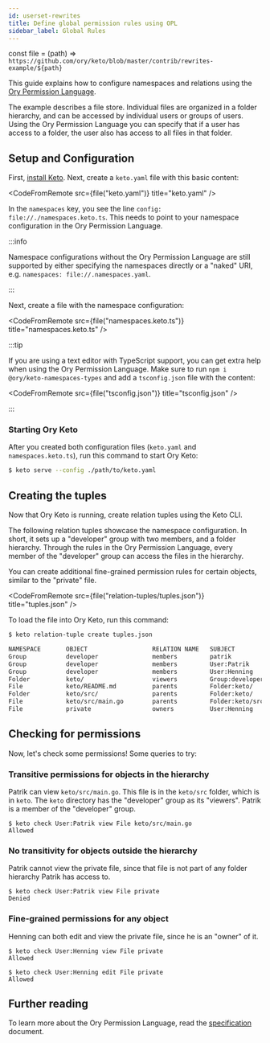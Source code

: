```yaml
---
id: userset-rewrites
title: Define global permission rules using OPL
sidebar_label: Global Rules
---
```


const file = (path) => `https://github.com/ory/keto/blob/master/contrib/rewrites-example/${path}`

This guide explains how to configure namespaces and relations using the
[Ory Permission Language](../reference/ory-permission-language).

The example describes a file store. Individual files are organized in a folder hierarchy, and can be accessed by individual users
or groups of users. Using the Ory Permission Language you can specify that if a user has access to a folder, the user also has
access to all files in that folder.

## Setup and Configuration

First, [install Keto](../install.mdx). Next, create a `keto.yaml` file with this basic content:

<CodeFromRemote src={file("keto.yaml")} title="keto.yaml" />

In the `namespaces` key, you see the line `config: file://./namespaces.keto.ts`. This needs to point to your namespace
configuration in the Ory Permission Language.

:::info

Namespace configurations without the Ory Permission Language are still supported by either specifying the namespaces directly or a
"naked" URI, e.g. `namespaces: file://.namespaces.yaml`.

:::

Next, create a file with the namespace configuration:

<CodeFromRemote src={file("namespaces.keto.ts")} title="namespaces.keto.ts" />

:::tip

If you are using a text editor with TypeScript support, you can get extra help when using the Ory Permission Language. Make sure
to run `npm i @ory/keto-namespaces-types` and add a `tsconfig.json` file with the content:

<CodeFromRemote src={file("tsconfig.json")} title="tsconfig.json" />

:::

### Starting Ory Keto

After you created both configuration files (`keto.yaml` and `namespaces.keto.ts`), run this command to start Ory Keto:

```sh
$ keto serve --config ./path/to/keto.yaml
```

## Creating the tuples

Now that Ory Keto is running, create relation tuples using the Keto CLI.

The following relation tuples showcase the namespace configuration. In short, it sets up a "developer" group with two members, and
a folder hierarchy. Through the rules in the Ory Permission Language, every member of the "developer" group can access the files
in the hierarchy.

You can create additional fine-grained permission rules for certain objects, similar to the "private" file.

<CodeFromRemote src={file("relation-tuples/tuples.json")} title="tuples.json" />

To load the file into Ory Keto, run this command:

```sh
$ keto relation-tuple create tuples.json

NAMESPACE       OBJECT                  RELATION NAME   SUBJECT
Group           developer               members         patrik
Group           developer               members         User:Patrik
Group           developer               members         User:Henning
Folder          keto/                   viewers         Group:developer#members
File            keto/README.md          parents         Folder:keto/
Folder          keto/src/               parents         Folder:keto/
File            keto/src/main.go        parents         Folder:keto/src/
File            private                 owners          User:Henning
```

## Checking for permissions

Now, let's check some permissions! Some queries to try:

### Transitive permissions for objects in the hierarchy

Patrik can view `keto/src/main.go`. This file is in the `keto/src` folder, which is in `keto`. The `keto` directory has the
"developer" group as its "viewers". Patrik is a member of the "developer" group.

```
$ keto check User:Patrik view File keto/src/main.go
Allowed
```

### No transitivity for objects outside the hierarchy

Patrik cannot view the private file, since that file is not part of any folder hierarchy Patrik has access to.

```
$ keto check User:Patrik view File private
Denied
```

### Fine-grained permissions for any object

Henning can both edit and view the private file, since he is an "owner" of it.

```
$ keto check User:Henning view File private
Allowed

$ keto check User:Henning edit File private
Allowed
```

## Further reading

To learn more about the Ory Permission Language, read the [specification](../reference/ory-permission-language) document.
